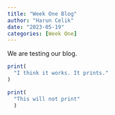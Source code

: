 ```yaml
---
title: "Week One Blog"
author: "Harun Celik"
date: "2023-05-19"
categories: [Week One]
---
```


We are testing our blog.

```r
print(
  "I think it works. It prints."
)
```

```r
print(
  "This will not print"
  )
```

